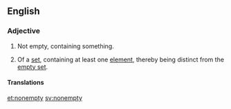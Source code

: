 {{also|non-empty}}
==English==

===Adjective===
{{en-adj|-}}

# Not empty, containing something.
# {{label|en|mathematics}} Of a [[set]], containing at least one [[element]], thereby being distinct from the [[empty set]].

====Translations====
{{trans-see|of set, such that it contains at least one element|non-empty}}

[[et:nonempty]]
[[sv:nonempty]]